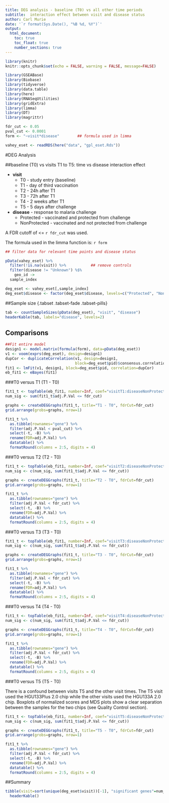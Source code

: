 ```yaml
---
title: DEG analysis - baseline (T0) vs all other time periods
subtitle:  interaction effect between visit and disease status
author: Carl Murie
date: '`r format(Sys.Date(), "%B %d, %Y")`'
output: 
  html_document:
    toc: true
    toc_float: true
    number_sections: true
---
```


```r
library(knitr)
knitr::opts_chunk$set(echo = FALSE, warning = FALSE, message=FALSE)

library(GSEABase)
library(Biobase)
library(tidyverse)
library(data.table)
library(here)
library(RNASeqUtilities)
library(gridExtra)
library(limma)
library(DT)
library(magrittr)
```

```r
fdr_cut <- 0.05
pval_cut <- 0.0001
form <- "~visit*disease"        ## formula used in limma

vahey_eset <- readRDS(here("data", "gpl_eset.Rds"))
```

#DEG Analysis  
  
##baseline (T0) vs visits T1 to T5: time vs disease interaction effect  
  
* **visit**
    + T0 - study entry (baseline)
    + T1 - day of third vaccination
    + T2 - 24h after T1
    + T3 - 72h after T1
    + T4 - 2 weeks after T1
    + T5 - 5 days after challenge  
  
* **disease** - response to malaria challenge
    + Protected - vaccinated and protected from challenge  
    + NonProtected - vaccinated and not protected from challenge  

A FDR cutoff of <= `r fdr_cut` was used.  
  
The formula used in the limma function is: `r form`  
  
```r

## filter data for relevant time points and disease status

pData(vahey_eset) %>% 
  filter(!is.na(visit)) %>%           ## remove controls
  filter(disease != "Unknown") %$%
    geo_id ->
  sample_index

deg_eset <- vahey_eset[,sample_index] 
deg_eset$disease <- factor(deg_eset$disease, levels=c("Protected", "NonProtected"))
```

##Sample size  {.tabset .tabset-fade .tabset-pills}   
  
```r
tab <- countSampleSizes(pData(deg_eset), "visit", "disease")
headerKable(tab, labels="disease", levels=2)
```
  
## Comparisons {.tabset .tabset-fade .tabset-pills}   

```r

##Fit entire model
design1 <- model.matrix(formula(form), data=pData(deg_eset))
v1 <- voom(exprs(deg_eset), design=design1)
dupCor <- duplicateCorrelation(v1, design=design1,
                               block=deg_eset$pid)$consensus.correlation
fit1 <- lmFit(v1, design1, block=deg_eset$pid, correlation=dupCor)
eb_fit1 <- eBayes(fit1)

```
  
###T0 versus T1 (T1 - T0)  
  

```r

fit1_t <- topTable(eb_fit1, number=Inf, coef="visitT1:diseaseNonProtected", sort.by="P")
num_sig <- sum(fit1_t$adj.P.Val <= fdr_cut)

graphs <- createDEGGraphs(fit1_t, title="T1 - T0", fdrCut=fdr_cut)
grid.arrange(grobs=graphs, nrow=1)

fit1_t %>% 
  as.tibble(rownames="gene") %>%
  filter(adj.P.Val < pval_cut) %>% 
  select(-t, -B) %>%
  rename(FDR=adj.P.Val) %>%
  datatable() %>% 
  formatRound(columns = 2:5, digits = 4)
```

###T0 versus T2 (T2 - T0)  
  

```r

fit1_t <- topTable(eb_fit1, number=Inf, coef="visitT2:diseaseNonProtected", sort.by="P")
num_sig <- c(num_sig, sum(fit1_t$adj.P.Val <= fdr_cut))

graphs <- createDEGGraphs(fit1_t, title="T2 - T0", fdrCut=fdr_cut)
grid.arrange(grobs=graphs, nrow=1)

fit1_t %>% 
  as.tibble(rownames="gene") %>%
  filter(adj.P.Val < fdr_cut) %>% 
  select(-t, -B) %>%
  rename(FDR=adj.P.Val) %>%
  datatable() %>% 
  formatRound(columns = 2:5, digits = 4)
```
  
###T0 versus T3 (T3 - T0)  
  

```r

fit1_t <- topTable(eb_fit1, number=Inf, coef="visitT3:diseaseNonProtected", sort.by="P")
num_sig <- c(num_sig, sum(fit1_t$adj.P.Val <= fdr_cut))

graphs <- createDEGGraphs(fit1_t, title="T3 - T0", fdrCut=fdr_cut)
grid.arrange(grobs=graphs, nrow=1)

fit1_t %>% 
  as.tibble(rownames="gene") %>%
  filter(adj.P.Val < fdr_cut) %>% 
  select(-t, -B) %>%
  rename(FDR=adj.P.Val) %>%
  datatable() %>% 
  formatRound(columns = 2:5, digits = 4)
```

###T0 versus T4 (T4 - T0)  
  

```r

fit1_t <- topTable(eb_fit1, number=Inf, coef="visitT4:diseaseNonProtected", sort.by="P")
num_sig <- c(num_sig, sum(fit1_t$adj.P.Val <= fdr_cut))

graphs <- createDEGGraphs(fit1_t, title="T4 - T0", fdrCut=fdr_cut)
grid.arrange(grobs=graphs, nrow=1)

fit1_t %>% 
  as.tibble(rownames="gene") %>%
  filter(adj.P.Val < fdr_cut) %>% 
  select(-t, -B) %>%
  rename(FDR=adj.P.Val) %>%
  datatable() %>% 
  formatRound(columns = 2:5, digits = 4)
```

###T0 versus T5 (T5 - T0)  
  
There is a confound between visits T5 and the other visit times. The T5 visit used the HGU133Plus 2.0 chip while the other visits used the HGU133A 2.0 chip. Boxplots of normalized scores and MDS plots show a clear separation between the samples for the two chips (see Quality Control section).  
  
```r

fit1_t <- topTable(eb_fit1, number=Inf, coef="visitT5:diseaseNonProtected", sort.by="P")
num_sig <- c(num_sig, sum(fit1_t$adj.P.Val <= fdr_cut))

graphs <- createDEGGraphs(fit1_t, title="T5 - T0", fdrCut=fdr_cut)
grid.arrange(grobs=graphs, nrow=1)

fit1_t %>% 
  as.tibble(rownames="gene") %>%
  filter(adj.P.Val < fdr_cut) %>% 
  select(-t, -B) %>%
  rename(FDR=adj.P.Val) %>%
  datatable() %>% 
  formatRound(columns = 2:5, digits = 4)
```
  
##Summary  
  
  
```r
tibble(visit=sort(unique(deg_eset$visit))[-1], "significant genes"=num_sig) %>%
  headerKable()

```
